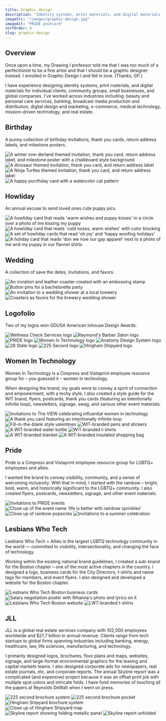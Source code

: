 ```yaml
---
title: Graphic design
description: "Identity systems, print materials, and digital materials for clients, community groups, small businesses, and global companies"
imageSrc: "/images/graphic-design.jpg"
imageAlt: "PRIDE postcard"
sortOrder: 6
slug: graphic-design
---
```




## Overview

Once upon a time, my Drawing I professor told me that I was too much of a perfectionist to be a fine artist and that I should be a graphic designer instead. I enrolled in Graphic Design I and fell in love. (Thanks, GP.)

I have experience designing identity systems, print materials, and digital materials for individual clients, community groups, small businesses, and global companies. I've worked across industries including: beauty and personal care services, banking, broadcast media production and distribution, digital design and marketing, e-commerce, medical technology, mission-driven technology, and real estate.

## Birthday

A punny collection of birthday invitations, thank you cards, return address labels, and milestone posters.

<div class="layout-two-up">
  <Image src={onederland} class="image" alt="A winter one-derland themed invitation, thank you card, return address label, and milestone poster with a chalkboard style background" />
  <Image src={roar01} class="image" alt="A dinosaur themed invitation, thank you card, and return address label" />
  <Image src={shellebrate} class="image" alt="A Ninja Turtles themed invitation, thank you card, and return address label" />
  <Image src={purrthday} class="image" alt="A happy purrthday card with a watercolor cat pattern" />
</div>

## Howliday

An annual excuse to send loved ones cute puppy pics.

<div class="layout-two-up">
  <Image src={howliday01} class="image" alt="A howliday card that reads 'warm wishes and puppy kisses' in a circle over a photo of me kissing my puppy " />
  <Image src={howliday03} class="image" alt="A howliday card that reads 'cold noses, warm wishes' with color blocking" />
  <Image src={howliday02} class="image" alt="A set of howliday cards that read 'oh joy' and 'happy woofing holidays'" />
  <Image src={howliday04} class="image" alt="A holiday card that reads 'don we now our gay apparel' next to a photo of me and my puppy in our flannel shirts" />
</div>

## Wedding

A collection of save the dates, invitations, and favors.

<div class="layout-two-up">
  <Image src={september} class="image" alt="An inviation and leather coaster created with an embossing stamp" />
  <Image src={yaas} class="image" alt="Button pins for a bachelorette party" />
  <Image src={loveIsBrewing01} class="image" alt="An invitation to a wedding shower at a local brewery" />
  <Image src={loveIsBrewing02} class="image" alt="Coasters as favors for the brewery wedding shower" />
</div>

## Logofolio

Two of my logos won GDUSA American Inhouse Design Awards.

<div class="layout-two-up logofolio">
  <Image src={logofolio01} class="image" alt="Wellness Check Services logo" />
  <Image src={logofolio02} class="image" alt="Raymond's Barber Salon logo" />
  <Image src={logofolio03} class="image" alt="PRIDE logo" />
  <Image src={logofolio04} class="image" alt="Women In Technology logo" />
  <Image src={logofolio05} class="image" alt="Anatomy Design System logo" />
  <Image src={logofolio06} class="image" alt="28 State logo" />
  <Image src={logofolio07} class="image" alt="225 Second logo" />
  <Image src={logofolio08} class="image" alt="Hingham Shipyard logo" />
</div>

## Women In Technology

Women In Technology is a Cimpress and Vistaprint employee resource group for – you guessed it – women in technology.

When designing the brand, my goals were to convey a spirit of connection and empowerment, with a techy style. I also created a style guide for the WIT brand, flyers, postcards, thank you cards (featuring an intentionally infinite loop), newsletters, signage, swag, and various other event materials.

<div class="layout-two-up">
  <Image src={wit01} class="image" alt="Invitations to The VIEW celebrating influential women in technology" />
  <Image src={wit02} class="image" alt="A thank you card featuring an intentionally infinite loop" />
  <Image src={wit03} class="image" alt="Fill-in-the-blank style valentines" />
  <Image src={wit04} class="image" alt="WIT-branded pens and stickers" />
  <Image src={wit05} class="image" alt="A WIT-branded water bottle" />
  <Image src={wit06} class="image" alt="WIT-branded t-shirts" />
  <Image src={wit07} class="image" alt="A WIT-branded blanket" />
  <Image src={wit08} class="image" alt="A WIT-branded insulated shopping bag" />
</div>

## Pride

Pride is a Cimpress and Vistaprint employee resource group for LGBTQ+ employees and allies.

I wanted the brand to convey visibility, community, and a sense of welcoming inclusivity. With that in mind, I started with the rainbow – bright, bold, warm, and historically significant to the LGBTQ+ community. I also created flyers, postcards, newsletters, signage, and other event materials.

<div class="layout-two-up">
  <Image src={pride01} class="image" alt="Invitations to PRIDE events" />
  <Image src={pride02} class="image" alt="Close up of the event name 'life is better with rainbow sprinkles'" />
  <Image src={pride03} class="image" alt="Close up of rainbow popsicles" />
  <Image src={pride04} class="image" alt="Invitations to a summer celebration" />
</div>

## Lesbians Who Tech

Lesbians Who Tech + Allies is the largest LGBTQ technology community in the world — committed to visibility, intersectionality, and changing the face of technology.

Working within the existing national brand guidelines, I created a sub-brand for the Boston chapter – one of the most active chapters in the country. I designed a logo, business cards for the City Directors, t-shirts and name tags for members, and event flyers. I also designed and developed a website for the Boston chapter.

<div class="layout-two-up">
  <Image src={lwt01} class="image" alt="Lesbians Who Tech Boston business cards" />
  <Image src={lwt02} class="image" alt="Salary negotiation poster with Rihanna's photo and lyrics on it" />
  <Image src={lwt03} class="image" alt="Lesbians Who Tech Boston website" />
  <Image src={lwt04} class="image" alt="LWT-branded t-shirts" />
</div>

## JLL

JLL is a global real estate services company with 102,000 employees worldwide and $21.7 billion in annual revenue. Clients range from tech startups to global firms spanning industries including banking, energy, healthcare, law, life sciences, manufacturing, and technology.

I primarily designed logos, brochures, floor plans and maps, websites, signage, and large-format environmental graphics for the leasing and capital markets teams. I also designed corporate ads for newspapers, real estate journals, etc. and corporate reports. The annual Skyline report was a complicated (and expensive) project because it was an offset print job with multiple spot colors and intricate folds. I have fond memories of touching all the papers at Reynolds DeWalt when I went on press.

<div class="layout-two-up mb-0">
  <Image src={jll01} class="image" alt="225 second brochure system" />
  <Image src={jll02} class="image" alt="225 second brochure pocket" />
  <Image src={jll03} class="image" alt="Hingham Shipyard brochure system" />
  <Image src={jll04} class="image" alt="Close up of Hingham Shipyard map" />
  <Image src={jll05} class="image" alt="Skyline report showing folding metallic panel" />
  <Image src={jll06} class="image" alt="Skyline report unfolded" />
</div>